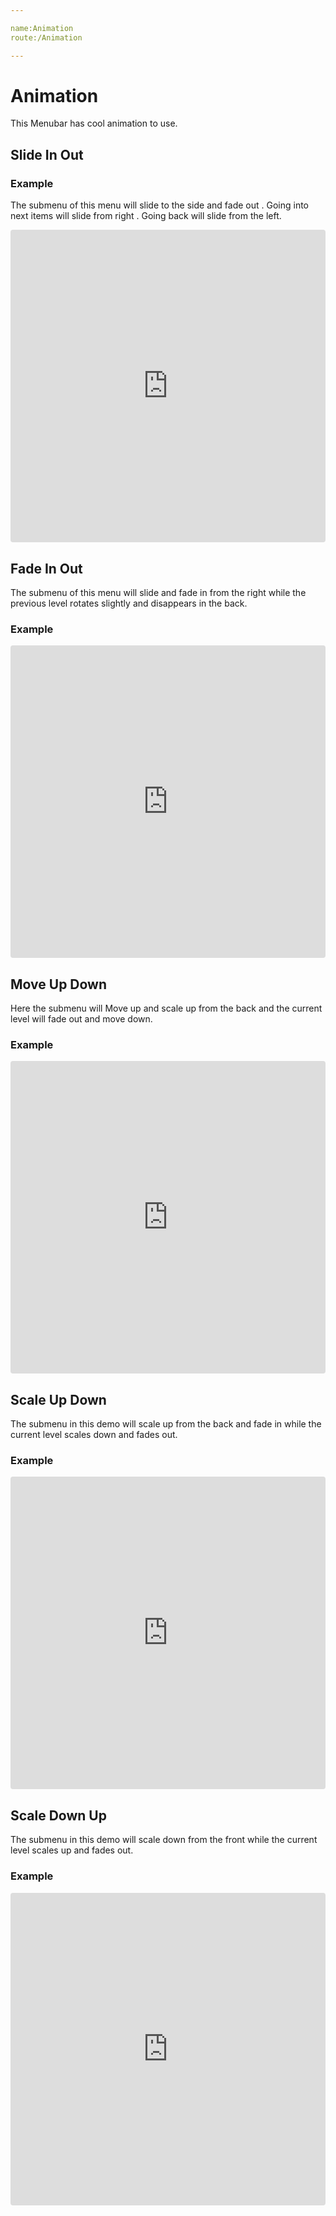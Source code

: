 ```yaml
---

name:Animation
route:/Animation

---
```


# Animation

This Menubar has cool animation to use.


## Slide In Out

### Example

The submenu of this menu will slide to the side and fade out . Going into next items will slide from right . Going back will slide from the left.

<iframe
     src="https://codesandbox.io/embed/delicate-mountain-t73np?fontsize=14&hidenavigation=1&theme=dark"
     style="width:100%; height:500px; border:0; border-radius: 4px; overflow:hidden;"
     title="delicate-mountain-t73np"
     allow="geolocation; microphone; camera; midi; vr; accelerometer; gyroscope; payment; ambient-light-sensor; encrypted-media; usb"
     sandbox="allow-modals allow-forms allow-popups allow-scripts allow-same-origin"
   ></iframe>


## Fade In Out


The submenu of this menu will slide and fade in from the right while the previous level rotates slightly and disappears in the back.

###  Example

<iframe
     src="https://codesandbox.io/embed/infallible-wind-vbjsn?fontsize=14&hidenavigation=1&theme=dark"
     style="width:100%; height:500px; border:0; border-radius: 4px; overflow:hidden;"
     title="infallible-wind-vbjsn"
     allow="geolocation; microphone; camera; midi; vr; accelerometer; gyroscope; payment; ambient-light-sensor; encrypted-media; usb"
     sandbox="allow-modals allow-forms allow-popups allow-scripts allow-same-origin"
   ></iframe>

## Move Up Down

Here the submenu will Move up and scale up from the back and the current level will fade out and move down.

### Example

<iframe
     src="https://codesandbox.io/embed/hungry-hill-e2yjp?fontsize=14&hidenavigation=1&theme=dark"
     style="width:100%; height:500px; border:0; border-radius: 4px; overflow:hidden;"
     title="hungry-hill-e2yjp"
     allow="geolocation; microphone; camera; midi; vr; accelerometer; gyroscope; payment; ambient-light-sensor; encrypted-media; usb"
     sandbox="allow-modals allow-forms allow-popups allow-scripts allow-same-origin"
   ></iframe>

## Scale Up Down

The submenu in this demo will scale up from the back and fade in while the current level scales down and fades out.

### Example

<iframe
     src="https://codesandbox.io/embed/goofy-platform-iox6q?fontsize=14&hidenavigation=1&theme=dark"
     style="width:100%; height:500px; border:0; border-radius: 4px; overflow:hidden;"
     title="goofy-platform-iox6q"
     allow="geolocation; microphone; camera; midi; vr; accelerometer; gyroscope; payment; ambient-light-sensor; encrypted-media; usb"
     sandbox="allow-modals allow-forms allow-popups allow-scripts allow-same-origin"
   ></iframe>

## Scale Down Up


The submenu in this demo will scale down from the front while the current level scales up and fades out.


### Example

<iframe
     src="https://codesandbox.io/embed/jolly-feather-30y8o?fontsize=14&hidenavigation=1&theme=dark"
     style="width:100%; height:500px; border:0; border-radius: 4px; overflow:hidden;"
     title="jolly-feather-30y8o"
     allow="geolocation; microphone; camera; midi; vr; accelerometer; gyroscope; payment; ambient-light-sensor; encrypted-media; usb"
     sandbox="allow-modals allow-forms allow-popups allow-scripts allow-same-origin"
   ></iframe>
